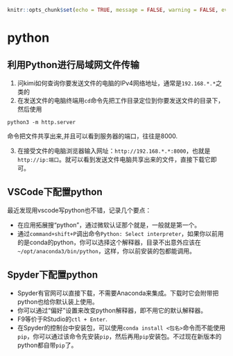 ```r
knitr::opts_chunk$set(echo = TRUE, message = FALSE, warning = FALSE, eval = FALSE)
```
# python {#Python}

## 利用Python进行局域网文件传输

1. 问kimi如何查询你要发送文件的电脑的IPv4网络地址，通常是`192.168.*.*`之类的
2. 在发送文件的电脑终端用`cd`命令先把工作目录定位到你要发送文件的目录下，然后使用
```
python3 -m http.server
```
命令把文件共享出来,并且可以看到服务器的端口，往往是8000.

3. 在接受文件的电脑浏览器输入网址：`http://192.168.*.*:8000`，也就是`http://ip:端口`。就可以看到发送文件电脑共享出来的文件，直接下载它即可。

## VSCode下配置python

最近发现用vscode写python也不错，记录几个要点：

- 在应用拓展搜“python”，通过微软认证那个就是，一般就是第一个。
- 通过`command+shift+P`调出命令`Python: Select interpreter`，如果你以前用的是conda的python，你可以选择这个解释器，目录不出意外应该在`~/opt/anaconda3/bin/python`，这样，你以前安装的包都能调用。

## Spyder下配置python

- Spyder有官网可以直接下载，不需要Anaconda来集成。下载时它会附带把python也给你默认装上使用。
- 你可以通过“偏好”设置来改变python解释器，即不用它的默认解释器。
- F9等价于RStudio的`ctl + Enter`.
- 在Spyder的控制台中安装包，可以使用`conda install <包名>`命令而不能使用`pip`，你可以通过该命令先安装`pip`，然后再用`pip`安装包。不过现在新版本的python都自带`pip`了。